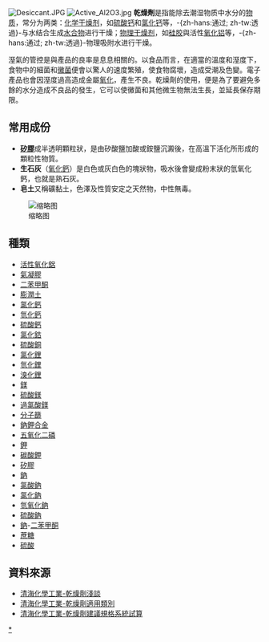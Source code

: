 {{Expand |time=2010-11-14}}
[[File:Desiccant.JPG|thumb]]
[[File:Active_Al2O3.jpg|thumb]]
'''乾燥劑'''是指能除去潮湿物质中水分的[[物质|物质]]，常分为两类：[[化学干燥剂|化学干燥剂]]，如[[硫酸钙|硫酸钙]]和[[氯化钙|氯化钙]]等，-{zh-hans:通过; zh-tw:透過}-与水结合生成[[水合物|水合物]]进行干燥；[[物理干燥剂|物理干燥剂]]，如[[硅胶|硅胶]]與活性[[氧化铝|氧化铝]]等，-{zh-hans:通过; zh-tw:透過}-物理吸附水进行干燥。

溼氣的管控是與產品的良率是息息相關的。以食品而言，在適當的溫度和溼度下，食物中的細菌和[[黴菌|黴菌]]便會以驚人的速度繁殖，使食物腐壞，造成受潮及色變。電子產品也會因溼度過高造成金屬[[氧化|氧化]]，產生不良。乾燥劑的使用，便是為了要避免多餘的水分造成不良品的發生，它可以使黴菌和其他微生物無法生長，並延長保存期限。

==常用成份==
*'''[[矽膠|矽膠]]'''成半透明顆粒狀，是由矽酸鹽加酸或銨鹽沉澱後，在高溫下活化所形成的顆粒性物質。
*'''生石灰'''（[[氧化鈣|氧化鈣]]）是白色或灰白色的塊狀物，吸水後會變成粉末狀的氫氧化鈣，也就是熟石灰。
*'''皂土'''又稱礦黏土，色澤及性質安定之天然物，中性無毒。
[[File:Cobalt(II)_chloride.jpg|缩略图]]

==種類==
*[[活性氧化鋁|活性氧化鋁]]
*[[氣凝膠|氣凝膠]]
*[[二苯甲酮|二苯甲酮]]
*[[膨潤土|膨潤土]]
*[[氯化鈣|氯化鈣]]
*[[氫化鈣|氫化鈣]]
*[[硫酸鈣|硫酸鈣]]
*[[氯化鈷|氯化鈷]]
*[[硫酸銅|硫酸銅]]
*[[氯化鋰|氯化鋰]]
*[[氫化鋰|氫化鋰]]
*[[溴化鋰|溴化鋰]]
*[[鎂|鎂]]
*[[硫酸鎂|硫酸鎂]]
*[[過氯酸鎂|過氯酸鎂]]
*[[分子篩|分子篩]]
*[[鈉鉀合金|鈉鉀合金]]
*[[五氧化二磷|五氧化二磷]]
*[[鉀|鉀]]
*[[碳酸鉀|碳酸鉀]]
*[[矽膠|矽膠]]
*[[鈉|鈉]]
*[[氯酸鈉|氯酸鈉]]
*[[氯化鈉|氯化鈉]]
*[[氫氧化鈉|氫氧化鈉]]
*[[硫酸鈉|硫酸鈉]]
*[[鈉|鈉]]-[[二苯甲酮|二苯甲酮]]
*[[蔗糖|蔗糖]]
*[[硫酸|硫酸]]

==資料來源==
*[http://www.silicagel.com.tw/producta.html 清海化學工業-乾燥劑淺談] {{Wayback|url=http://www.silicagel.com.tw/producta.html |date=20110318171702 }}
*[https://www.silicagel.com.tw/food1.html 清海化學工業-乾燥劑適用類別] {{Wayback|url=https://www.silicagel.com.tw/food1.html |date=20181005082402 }}
*[https://www.silicagel.com.tw/compute.html 清海化學工業-乾燥劑建議規格系統試算] {{Wayback|url=https://www.silicagel.com.tw/compute.html |date=20181018052841 }}

{{Authority control}}
[[Category:干燥剂|*]]